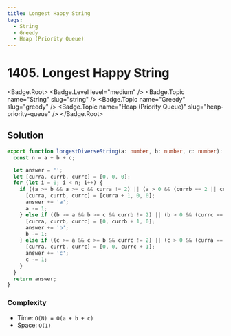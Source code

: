 ```yaml
---
title: Longest Happy String
tags:
  - String
  - Greedy
  - Heap (Priority Queue)
---
```


# 1405. Longest Happy String

<Badge.Root>
  <Badge.Level level="medium" />
  <Badge.Topic name="String" slug="string" />
  <Badge.Topic name="Greedy" slug="greedy" />
  <Badge.Topic name="Heap (Priority Queue)" slug="heap-priority-queue" />
</Badge.Root>

## Solution

```typescript filename="solution.ts" copy
export function longestDiverseString(a: number, b: number, c: number): string {
  const n = a + b + c;

  let answer = '';
  let [curra, currb, currc] = [0, 0, 0];
  for (let i = 0; i < n; i++) {
    if ((a >= b && a >= c && curra != 2) || (a > 0 && (currb == 2 || currc == 2))) {
      [curra, currb, currc] = [curra + 1, 0, 0];
      answer += 'a';
      a -= 1;
    } else if ((b >= a && b >= c && currb != 2) || (b > 0 && (currc == 2 || curra == 2))) {
      [curra, currb, currc] = [0, currb + 1, 0];
      answer += 'b';
      b -= 1;
    } else if ((c >= a && c >= b && currc != 2) || (c > 0 && (curra == 2 || currb == 2))) {
      [curra, currb, currc] = [0, 0, currc + 1];
      answer += 'c';
      c -= 1;
    }
  }
  return answer;
}
```

### Complexity

- Time: `O(N) = O(a + b + c)`
- Space: `O(1)`

<ProblemLink
  codingSite="leetcode"
  href="https://leetcode.com/problems/longest-happy-string"
  title="Longest Happy String"
/>
